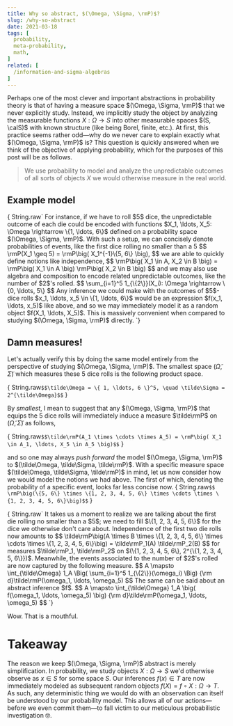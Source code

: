 ```yaml
---
title: Why so abstract, $(\Omega, \Sigma, \rmP)$?
slug: /why-so-abstract
date: 2021-03-18
tags: [
  probability,
  meta-probability,
  math,
]
related: [
  /information-and-sigma-algebras
]
---
```


Perhaps one of the most clever and important abstractions in probability theory is that of having a measure space $(\Omega, \Sigma, \rmP)$ that we never explicitly study.
Instead, we implicitly study the object by analyzing the measurable functions $X: \Omega \rightarrow S$ into other measurable spaces $(S, \calS)$ with known structure (like being Borel, finite, etc.).
At first, this practice seems rather odd&mdash;why do we never care to explain exactly what $(\Omega, \Sigma, \rmP)$ is?
This question is quickly answered when we think of the objective of applying probability, which for the purposes of this post will be as follows.

> We use probability to model and analyze the unpredictable outcomes of all sorts of objects $X$ we would otherwise measure in the real world.

## Example model

<p>{ String.raw`
  For instance, if we have to roll $5$ dice, the unpredictable outcome of each die could be encoded with functions $X_1, \ldots, X_5: \Omega \rightarrow \{1, \ldots, 6\}$ defined on a probability space $(\Omega, \Sigma, \rmP)$.
  With such a setup, we can concisely denote probabilities of events, like the first dice rolling no smaller than a 5
  $$ \rmP(X_1 \geq 5) = \rmP\big( X_1^{-1}\{5, 6\} \big), $$
  we are able to quickly define notions like independence,
  $$ \rmP\big( X_1 \in A, X_2 \in B \big) = \rmP\big( X_1 \in A \big) \rmP\big( X_2 \in B \big) $$
  and we may also use algebra and composition to encode related unpredictable outcomes, like the number of $2$'s rolled.
  $$ \sum_{i=1}^5 1_{\{2\}}(X_i): \Omega \rightarrow \{0, \ldots, 5\} $$
  Any inference we could make with the outcomes of $5$-dice rolls $x_1, \ldots, x_5 \in \{1, \ldots, 6\}$ would be an expression $f(x_1, \ldots, x_5)$ like above, and so we may immediately model it as a random object $f(X_1, \ldots, X_5)$.
  This is massively convenient when compared to studying $(\Omega, \Sigma, \rmP)$ directly.
`}</p>

## Damn measures!

Let's actually verify this by doing the same model entirely from the perspective of studying $(\Omega, \Sigma, \rmP)$.
The smallest space $(\tilde\Omega, \tilde\Sigma)$ which measures these $5$ dice rolls is the following product space.

<span>{ String.raw`$$\tilde\Omega = \{ 1, \ldots, 6 \}^5, \quad \tilde\Sigma = 2^{\tilde\Omega}$$` }</span>

By *smallest*, I mean to suggest that any $(\Omega, \Sigma, \rmP)$ that equips the $5$ dice rolls will immediately induce a measure $\tilde\rmP$ on $(\tilde\Omega, \tilde\Sigma)$ as follows,

<span>{ String.raw`$$\tilde\rmP(A_1 \times \cdots \times A_5) = \rmP\big( X_1 \in A_1, \ldots, X_5 \in A_5 \big)$$` }</span>

and so one may always *push forward* the model $(\Omega, \Sigma, \rmP)$ to $(\tilde\Omega, \tilde\Sigma, \tilde\rmP)$.
With a specific measure space $(\tilde\Omega, \tilde\Sigma, \tilde\rmP)$ in mind, let us now consider how we would model the notions we had above.
The first of which, denoting the probability of a specific event, looks far less concise now.
<span>{ String.raw`$$ \rmP\big(\{5, 6\} \times \{1, 2, 3, 4, 5, 6\} \times \cdots \times \{1, 2, 3, 4, 5, 6\}\big)$$` }</span>
<p>{ String.raw`
  It takes us a moment to realize we are talking about the first die rolling no smaller than a $5$; we need to fill $\{1, 2, 3, 4, 5, 6\}$ for the dice we otherwise don't care about.
  Independence of the first two die rolls now amounts to
  $$ \tilde\rmP\big(A \times B \times \{1, 2, 3, 4, 5, 6\} \times \cdots \times \{1, 2, 3, 4, 5, 6\}\big) = \tilde\rmP_1(A) \tilde\rmP_2(B) $$
  for measures $\tilde\rmP_1, \tilde\rmP_2$ on $(\{1, 2, 3, 4, 5, 6\}, 2^{\{1, 2, 3, 4, 5, 6\}})$.
  Meanwhile, the events associated to the number of $2$'s rolled are now captured by the following measure.
  $$ A \mapsto \int_{\tilde\Omega} 1_A \Big( \sum_{i=1}^5 1_{\{2\}}(\omega_i) \Big) {\rm d}\tilde\rmP(\omega_1, \ldots, \omega_5) $$
  The same can be said about an abstract inference $f$.
  $$ A \mapsto \int_{\tilde\Omega} 1_A \big( f(\omega_1, \ldots, \omega_5) \big) {\rm d}\tilde\rmP(\omega_1, \ldots, \omega_5) $$
`}</p>

<div className="message is-danger" style={{ textAlign: 'center' }}>
  <div className="message-body">
    Wow. 
    That is a mouthful.
  </div>
</div>

# Takeaway

The reason we keep $(\Omega, \Sigma, \rmP)$ abstract is merely simplification.
In probability, we study objects $X: \Omega \rightarrow S$ we'd otherwise observe as $x \in S$ for some space $S$.
Our inferences $f(x) \in T$ are now immediately modeled as subsequent random objects $f(X) = f \circ X: \Omega \rightarrow T$.
As such, any deterministic thing we would do with an observation can itself be understood by our probability model.
This allows all of our actions&mdash;before we even commit them&mdash;to fall victim to our meticulous probabilistic investigation <span rol="img" aria-label="nerd">🤓</span>.

